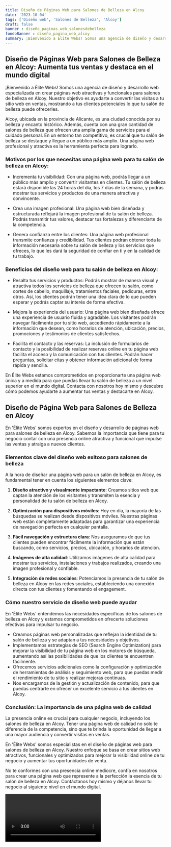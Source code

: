 ```yaml
---
title: Diseño de Páginas Web para Salones de Belleza en Alcoy
date: '2023-10-04'
tags: ['Diseño web', 'Salones de Belleza', 'Alcoy']
draft: false
banner : diseño_paginas_web_salonesdebelleza
fondoBanner : diseño_pagina_web_alcoy
summary: ¡Bienvenido a Élite Webs! Somos una agencia de diseño y desarrollo web especializada en crear páginas web atractivas y funcionales para salones de belleza en Alcoy. Nuestro objetivo es ayudarte a convertir las visitas a tu sitio web en ventas, mostrando a tus clientes potenciales lo que tu salón de belleza puede ofrecerles. 
---
```


## **Diseño de Páginas Web para Salones de Belleza en Alcoy: Aumenta tus ventas y destaca en el mundo digital**

¡Bienvenido a Élite Webs! Somos una agencia de diseño y desarrollo web especializada en crear páginas web atractivas y funcionales para salones de belleza en Alcoy. Nuestro objetivo es ayudarte a convertir las visitas a tu sitio web en ventas, mostrando a tus clientes potenciales lo que tu salón de belleza puede ofrecerles. 

Alcoy, ubicada en la provincia de Alicante, es una ciudad conocida por su belleza y encanto histórico. Además, cuenta con una gran cantidad de salones de belleza que ofrecen una amplia gama de servicios para el cuidado personal. En un entorno tan competitivo, es crucial que tu salón de belleza se destaque y llegue a un público más amplio. Una página web profesional y atractiva es la herramienta perfecta para lograrlo.

### Motivos por los que necesitas una página web para tu salón de belleza en Alcoy:

- Incrementa tu visibilidad: Con una página web, podrás llegar a un público más amplio y convertir visitantes en clientes. Tu salón de belleza estará disponible las 24 horas del día, los 7 días de la semana, y podrás mostrar tus servicios y productos de una manera atractiva y convincente.

- Crea una imagen profesional: Una página web bien diseñada y estructurada reflejará la imagen profesional de tu salón de belleza. Podrás transmitir tus valores, destacar tus fortalezas y diferenciarte de la competencia.

- Genera confianza entre los clientes: Una página web profesional transmite confianza y credibilidad. Tus clientes podrán obtener toda la información necesaria sobre tu salón de belleza y los servicios que ofreces, lo que les dará la seguridad de confiar en ti y en la calidad de tu trabajo.

### Beneficios del diseño web para tu salón de belleza en Alcoy:

- Resalta tus servicios y productos: Podrás mostrar de manera visual y atractiva todos los servicios de belleza que ofrecen tu salón, como cortes de cabello, maquillaje, tratamientos faciales, pedicuras, entre otros. Así, los clientes podrán tener una idea clara de lo que pueden esperar y podrás captar su interés de forma efectiva.

- Mejora la experiencia del usuario: Una página web bien diseñada ofrece una experiencia de usuario fluida y agradable. Los visitantes podrán navegar fácilmente por tu sitio web, accediendo rápidamente a la información que desean, como horarios de atención, ubicación, precios, promociones y testimonios de clientes satisfechos.

- Facilita el contacto y las reservas: La inclusión de formularios de contacto y la posibilidad de realizar reservas online en tu página web facilita el acceso y la comunicación con tus clientes. Podrán hacer preguntas, solicitar citas y obtener información adicional de forma rápida y sencilla.

En Élite Webs estamos comprometidos en proporcionarte una página web única y a medida para que puedas llevar tu salón de belleza a un nivel superior en el mundo digital. Contacta con nosotros hoy mismo y descubre cómo podemos ayudarte a aumentar tus ventas y destacarte en Alcoy.

<GifSeo />

<Cta />

## Diseño de Página Web para Salones de Belleza en Alcoy

En 'Élite Webs' somos expertos en el diseño y desarrollo de páginas web para salones de belleza en Alcoy. Sabemos la importancia que tiene para tu negocio contar con una presencia online atractiva y funcional que impulse las ventas y atraiga a nuevos clientes. 

### Elementos clave del diseño web exitoso para salones de belleza

A la hora de diseñar una página web para un salón de belleza en Alcoy, es fundamental tener en cuenta los siguientes elementos clave:

1. **Diseño atractivo y visualmente impactante**: Creamos sitios web que captan la atención de los visitantes y transmiten la esencia y personalidad de tu salón de belleza en Alcoy.

2. **Optimización para dispositivos móviles**: Hoy en día, la mayoría de las búsquedas se realizan desde dispositivos móviles. Nuestras páginas web están completamente adaptadas para garantizar una experiencia de navegación perfecta en cualquier pantalla.

3. **Fácil navegación y estructura clara**: Nos aseguramos de que tus clientes pueden encontrar fácilmente la información que están buscando, como servicios, precios, ubicación, y horarios de atención.

4. **Imágenes de alta calidad**: Utilizamos imágenes de alta calidad para mostrar tus servicios, instalaciones y trabajos realizados, creando una imagen profesional y confiable.

5. **Integración de redes sociales**: Potenciamos la presencia de tu salón de belleza en Alcoy en las redes sociales, estableciendo una conexión directa con tus clientes y fomentando el engagement.

### Cómo nuestro servicio de diseño web puede ayudar

En 'Élite Webs' entendemos las necesidades específicas de los salones de belleza en Alcoy y estamos comprometidos en ofrecerte soluciones efectivas para impulsar tu negocio.

- Creamos páginas web personalizadas que reflejan la identidad de tu salón de belleza y se adaptan a tus necesidades y objetivos.
- Implementamos estrategias de SEO (Search Engine Optimization) para mejorar la visibilidad de tu página web en los motores de búsqueda, aumentando así las posibilidades de que los clientes te encuentren fácilmente.
- Ofrecemos servicios adicionales como la configuración y optimización de herramientas de análisis y seguimiento web, para que puedas medir el rendimiento de tu sitio y realizar mejoras continuas.
- Nos encargamos de la gestión y actualización de contenido, para que puedas centrarte en ofrecer un excelente servicio a tus clientes en Alcoy.

### Conclusión: La importancia de una página web de calidad

La presencia online es crucial para cualquier negocio, incluyendo los salones de belleza en Alcoy. Tener una página web de calidad no solo te diferencia de la competencia, sino que te brinda la oportunidad de llegar a una mayor audiencia y convertir visitas en ventas.

En 'Élite Webs' somos especialistas en el diseño de páginas web para salones de belleza en Alcoy. Nuestro enfoque se basa en crear sitios web atractivos, funcionales y optimizados para mejorar la visibilidad online de tu negocio y aumentar tus oportunidades de venta.

No te conformes con una presencia online mediocre, confía en nosotros para crear una página web que represente a la perfección la esencia de tu salón de belleza en Alcoy. Contáctanos hoy mismo y déjanos llevar tu negocio al siguiente nivel en el mundo digital.

<Video />

<CtaBot job='Salones de Belleza' city='Alcoy'/>

<Gmaps query='Alcoy+españa+maps' />